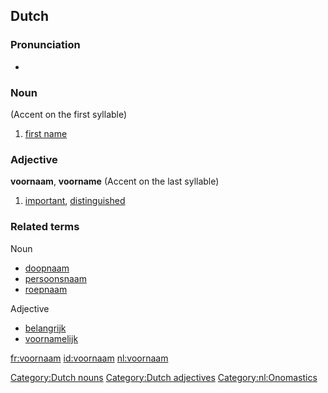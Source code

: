 ==Dutch==

===Pronunciation===
*{{audio|Nl-voornaam.ogg|audio}}

===Noun===
{{nl-noun|g=m|voornamen|voornaampje}} (Accent on the first syllable)

# [[first name]]

===Adjective===
'''voornaam''', '''voorname'''  (Accent on the last syllable)

# [[important]], [[distinguished]]

===Related terms===
Noun
* [[doopnaam]]
* [[persoonsnaam]]
* [[roepnaam]]

Adjective
* [[belangrijk]]
* [[voornamelijk]]

[[Category:Dutch nouns]]
[[Category:Dutch adjectives]]
[[Category:nl:Onomastics]]

[[fr:voornaam]]
[[id:voornaam]]
[[nl:voornaam]]